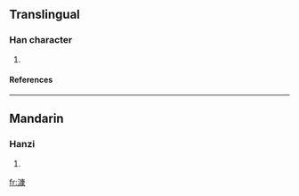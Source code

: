 ==Translingual==
===Han character===
{{Han char|rn=85|rad=水|as=11|sn=14|four=3013<sub>2</sub>|canj=水戈中水 (EILE)}}
# {{defn|Han|sort=水11}}
====References====
{{Han ref|kx=0647.040|dkj=18168|dj=1057.020|hdz=31727.080|uh=6F2E|ud=28462|bh=E274|bd=57972}}

----
==Mandarin==
===Hanzi===
{{cmn-hanzi|pin=[[kāng]] (kang1)|wg=k'ang<sup>1</sup>}}
# {{defn|Mandarin}}

[[fr:漮]]